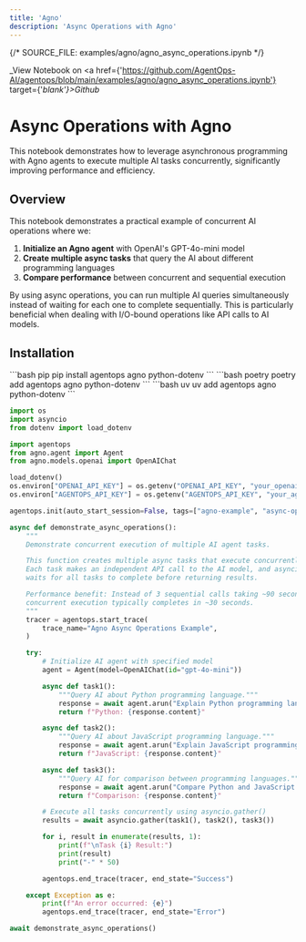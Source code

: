 ```yaml
---
title: 'Agno'
description: 'Async Operations with Agno'
---
```

{/*  SOURCE_FILE: examples/agno/agno_async_operations.ipynb  */}

_View Notebook on <a href={'https://github.com/AgentOps-AI/agentops/blob/main/examples/agno/agno_async_operations.ipynb'} target={'_blank'}>Github</a>_

# Async Operations with Agno

This notebook demonstrates how to leverage asynchronous programming with Agno agents to execute multiple AI tasks concurrently, significantly improving performance and efficiency.

## Overview
This notebook demonstrates a practical example of concurrent AI operations where we:

1. **Initialize an Agno agent** with OpenAI's GPT-4o-mini model
2. **Create multiple async tasks** that query the AI about different programming languages
3. **Compare performance** between concurrent and sequential execution

By using async operations, you can run multiple AI queries simultaneously instead of waiting for each one to complete sequentially. This is particularly beneficial when dealing with I/O-bound operations like API calls to AI models.





## Installation
<CodeGroup>
  ```bash pip
  pip install agentops agno python-dotenv
  ```
  ```bash poetry
  poetry add agentops agno python-dotenv
  ```
  ```bash uv
  uv add agentops agno python-dotenv
  ```
</CodeGroup>

```python
import os
import asyncio
from dotenv import load_dotenv

import agentops
from agno.agent import Agent
from agno.models.openai import OpenAIChat
```


```python
load_dotenv()
os.environ["OPENAI_API_KEY"] = os.getenv("OPENAI_API_KEY", "your_openai_api_key_here")
os.environ["AGENTOPS_API_KEY"] = os.getenv("AGENTOPS_API_KEY", "your_agentops_api_key_here")
```


```python
agentops.init(auto_start_session=False, tags=["agno-example", "async-operation"])
```


```python
async def demonstrate_async_operations():
    """
    Demonstrate concurrent execution of multiple AI agent tasks.

    This function creates multiple async tasks that execute concurrently rather than sequentially.
    Each task makes an independent API call to the AI model, and asyncio.gather()
    waits for all tasks to complete before returning results.

    Performance benefit: Instead of 3 sequential calls taking ~90 seconds total,
    concurrent execution typically completes in ~30 seconds.
    """
    tracer = agentops.start_trace(
        trace_name="Agno Async Operations Example",
    )

    try:
        # Initialize AI agent with specified model
        agent = Agent(model=OpenAIChat(id="gpt-4o-mini"))

        async def task1():
            """Query AI about Python programming language."""
            response = await agent.arun("Explain Python programming language in one paragraph")
            return f"Python: {response.content}"

        async def task2():
            """Query AI about JavaScript programming language."""
            response = await agent.arun("Explain JavaScript programming language in one paragraph")
            return f"JavaScript: {response.content}"

        async def task3():
            """Query AI for comparison between programming languages."""
            response = await agent.arun("Compare Python and JavaScript briefly")
            return f"Comparison: {response.content}"

        # Execute all tasks concurrently using asyncio.gather()
        results = await asyncio.gather(task1(), task2(), task3())

        for i, result in enumerate(results, 1):
            print(f"\nTask {i} Result:")
            print(result)
            print("-" * 50)

        agentops.end_trace(tracer, end_state="Success")

    except Exception as e:
        print(f"An error occurred: {e}")
        agentops.end_trace(tracer, end_state="Error")
```


```python
await demonstrate_async_operations()
```


<script type="module" src="/scripts/github_stars.js"></script>
<script type="module" src="/scripts/scroll-img-fadein-animation.js"></script>
<script type="module" src="/scripts/button_heartbeat_animation.js"></script>
<script type="module" src="/scripts/adjust_api_dynamically.js"></script>